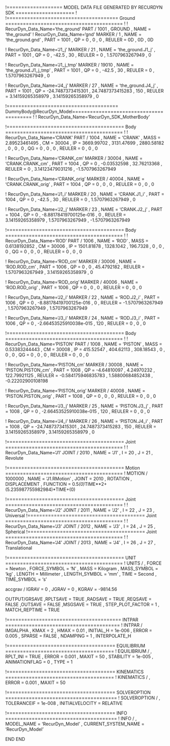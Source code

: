 ﻿!=================== MODEL DATA FILE GENERATED BY RECURDYN SDK ====================
!
!====================================== Ground ========================================
!
!                         RecurDyn_Data_Name='the_ground'
PART / 1001 , GROUND
, NAME = 'the_ground'
!                         RecurDyn_Data_Name='gnd'
MARKER / 1
, NAME = 'the_ground.gnd'
, PART = 1001
, QP = 0 , 0 , 0
, REULER = 0D , 0D , 0D
 
 


!                         RecurDyn_Data_Name='J1_j'
MARKER / 21
, NAME = 'the_ground.J1_j'
, PART = 1001
, QP = 0 , -42.5 , 30
, REULER = 0 , 1.5707963267949 , 0
 
 
!                         RecurDyn_Data_Name='J1_j_tmp'
MARKER / 19010
, NAME = 'the_ground.J1_j_tmp'
, PART = 1001
, QP = 0 , -42.5 , 30
, REULER = 0 , 1.5707963267949 , 0
 
 
!                         RecurDyn_Data_Name='J4_j'
MARKER / 27
, NAME = 'the_ground.J4_j'
, PART = 1001
, QP = -24.7487373415301 , 24.7487373415283 , 150
, REULER = 3.14159265358979 , 3.14159265358979 , 0
 
 
!====================================== DummyBody@RecurDyn_Model========================================
!
!                         RecurDyn_Data_Name='RecurDyn_SDK_MotherBody'


!======================================== Body ========================================
!
!                         RecurDyn_Data_Name='CRANK'
PART / 1004
, NAME = 'CRANK'
, MASS = 2.89523461495
, CM = 30004
, IP = 3669.99702 , 3131.47699 , 2880.58182
, 0 , 0 , 0
, QG = 0 , 0 , 0
, REULER = 0 , 0 , 0
 
 
!                         RecurDyn_Data_Name='CRANK_cm'
MARKER / 30004
, NAME = 'CRANK.CRANK_cm'
, PART = 1004
, QP = 0 , -0.03532598 , 32.76213368
, REULER = 0 , 3.14123479031216 , -1.5707963267949
 
 
!                         RecurDyn_Data_Name='CRANK_orig'
MARKER / 40004
, NAME = 'CRANK.CRANK_orig'
, PART = 1004
, QP = 0 , 0 , 0
, REULER = 0 , 0 , 0
 
 
!                         RecurDyn_Data_Name='J1_i'
MARKER / 20
, NAME = 'CRANK.J1_i'
, PART = 1004
, QP = 0 , -42.5 , 30
, REULER = 0 , 1.5707963267949 , 0
 
 
!                         RecurDyn_Data_Name='J2_j'
MARKER / 23
, NAME = 'CRANK.J2_j'
, PART = 1004
, QP = 0 , -8.88178419700125e-016 , 0
, REULER = 3.14159265358979 , 1.5707963267949 , -1.5707963267949
 
 
!======================================== Body ========================================
!
!                         RecurDyn_Data_Name='ROD'
PART / 1006
, NAME = 'ROD'
, MASS = 0.6138192852
, CM = 30006
, IP = 1501.81878 , 1328.1042 , 196.7328
, 0 , 0 , 0
, QG = 0 , 0 , 0
, REULER = 0 , 0 , 0
 
 
!                         RecurDyn_Data_Name='ROD_cm'
MARKER / 30006
, NAME = 'ROD.ROD_cm'
, PART = 1006
, QP = 0 , 0 , 45.4792182
, REULER = 1.5707963267949 , 3.14159265358979 , 0
 
 
!                         RecurDyn_Data_Name='ROD_orig'
MARKER / 40006
, NAME = 'ROD.ROD_orig'
, PART = 1006
, QP = 0 , 0 , 0
, REULER = 0 , 0 , 0
 
 
!                         RecurDyn_Data_Name='J2_i'
MARKER / 22
, NAME = 'ROD.J2_i'
, PART = 1006
, QP = 0 , -8.88178419700125e-016 , 0
, REULER = -1.5707963267949 , 1.5707963267949 , 1.5707963267949
 
 
!                         RecurDyn_Data_Name='J3_i'
MARKER / 24
, NAME = 'ROD.J3_i'
, PART = 1006
, QP = 0 , -2.66453525910038e-015 , 120
, REULER = 0 , 0 , 0
 
 
!======================================== Body ========================================
!
!                         RecurDyn_Data_Name='PISTON'
PART / 1008
, NAME = 'PISTON'
, MASS = 0.53383244443
, CM = 30008
, IP = 415.52547 , 404.62113 , 308.18543
, 0 , 0 , 0
, QG = 0 , 0 , 0
, REULER = 0 , 0 , 0
 
 
!                         RecurDyn_Data_Name='PISTON_cm'
MARKER / 30008
, NAME = 'PISTON.PISTON_cm'
, PART = 1008
, QP = -4.64810097 , 4.24970232 , 122.79921125
, REULER = -0.584175946835783 , 1.58800684852438 , -0.22202900108198
 
 
!                         RecurDyn_Data_Name='PISTON_orig'
MARKER / 40008
, NAME = 'PISTON.PISTON_orig'
, PART = 1008
, QP = 0 , 0 , 0
, REULER = 0 , 0 , 0
 
 
!                         RecurDyn_Data_Name='J3_j'
MARKER / 25
, NAME = 'PISTON.J3_j'
, PART = 1008
, QP = 0 , -2.66453525910038e-015 , 120
, REULER = 0 , 0 , 0
 
 
!                         RecurDyn_Data_Name='J4_i'
MARKER / 26
, NAME = 'PISTON.J4_i'
, PART = 1008
, QP = -24.7487373415301 , 24.7487373415283 , 150
, REULER = 3.14159265358979 , 3.14159265358979 , 0
 
 
!======================================== Joint ========================================
!
!                         RecurDyn_Data_Name='J1'
JOINT / 2010
, NAME = 'J1'
, I = 20
, J = 21
, Revolute
 
 
!======================================== Motion ========================================
!
MOTION / 1000000
, NAME = 'J1.RMotion'
, JOINT = 2010
, ROTATION 
, DISPLACEMENT 
, FUNCTION = 0.5*(0)*TIME**2+(5.235987755982984)*TIME+(0)\
 
 
!======================================== Joint ========================================
!
!                         RecurDyn_Data_Name='J2'
JOINT / 2011
, NAME = 'J2'
, I = 22
, J = 23
, Universal
!======================================== Joint ========================================
!
!                         RecurDyn_Data_Name='J3'
JOINT / 2012
, NAME = 'J3'
, I = 24
, J = 25
, Spherical
!======================================== Joint ========================================
!
!                         RecurDyn_Data_Name='J4'
JOINT / 2013
, NAME = 'J4'
, I = 26
, J = 27
, Translational
 
 
!======================================== UNIT ========================================
!
UNITS / 
, FORCE = Newton
, FORCE_SYMBOL = 'N'
, MASS = Kilogram
, MASS_SYMBOL = 'kg'
, LENGTH = Millimeter
, LENGTH_SYMBOL = 'mm'
, TIME = Second
, TIME_SYMBOL = 's'


accgrav /  IGRAV = 0
, JGRAV = 0
, KGRAV = -9814.56


OUTPUT/GRSAVE
,RPLTSAVE = TRUE
,RADSAVE = TRUE
,REQSAVE = FALSE
,OUTSAVE = FALSE
,MSGSAVE = TRUE
, STEP_PLOT_FACTOR = 1
, MATCH_REPTIME = TRUE


!======================================= INTPAR =======================================
!
INTPAR / IMGALPHA
, KMAX = 2
, HMAX = 0.01
, INITIAL_H = 1e-006
, ERROR = 0.005
, SPARSE = FALSE
, NDAMPING = 1
, INTERPOLATE_H


!===================================== EQUILIBRIUM =====================================
!
EQUILIBRIUM /
, RPLT_INI = TRUE
, ERROR = 0.001
, MAXIT = 50
, STABILITY = 1e-005
, ANIMATIONFLAG = 0
, TYPE = 1


!===================================== KINEMATICS =====================================
!
KINEMATICS /
, ERROR = 0.001
, MAXIT = 50




!===================================== SOLVEROPTION ======================================
!
SOLVEROPTION /
, TOLERANCEIF  = 1e-008
, INITIALVELOCITY  = RELATIVE


!===================================== INFO ======================================
!
INFO /
, MODEL_NAME = 'RecurDyn_Model'
, CURRENT_SYSTEM_NAME = 'RecurDyn_Model'


END
END
